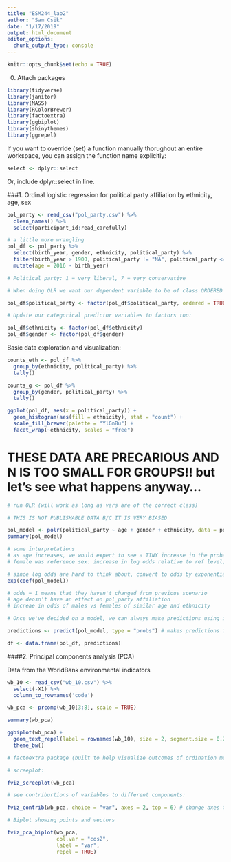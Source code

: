 ```yaml
---
title: "ESM244_lab2"
author: "Sam Csik"
date: "1/17/2019"
output: html_document
editor_options: 
  chunk_output_type: console
---
```


```r
knitr::opts_chunk$set(echo = TRUE)
```

0. Attach packages
```r
library(tidyverse)
library(janitor)
library(MASS)
library(RColorBrewer)
library(factoextra)
library(ggbiplot)
library(shinythemes)
library(ggrepel)
```

If you want to override (set) a function manually thorughout an entire workspace, you can assign the function name explicitly:

```r
select <- dplyr::select
```

Or, include dplyr::select in line.

###1. Ordinal logistic regression for political party affiliation by ethnicity, age, sex

```r
pol_party <- read_csv("pol_party.csv") %>% 
  clean_names() %>% 
  select(participant_id:read_carefully)

# a little more wrangling
pol_df <- pol_party %>% 
  select(birth_year, gender, ethnicity, political_party) %>% 
  filter(birth_year > 1900, political_party != "NA", political_party <= 7) %>% 
  mutate(age = 2016 - birth_year)

# Political party: 1 = very liberal, 7 = very conservative

# When doing OLR we want our dependent variable to be of class ORDERED FACTOR

pol_df$political_party <- factor(pol_df$political_party, ordered = TRUE, levels = c("1", "2", "3", "4", "5", "6", "7"))

# Update our categorical predictor variables to factors too:

pol_df$ethnicity <- factor(pol_df$ethnicity)
pol_df$gender <- factor(pol_df$gender)
```

Basic data exploration and visualization:

```r
counts_eth <- pol_df %>% 
  group_by(ethnicity, political_party) %>% 
  tally()

counts_g <- pol_df %>% 
  group_by(gender, political_party) %>% 
  tally()

ggplot(pol_df, aes(x = political_party)) +
  geom_histogram(aes(fill = ethnicity), stat = "count") + 
  scale_fill_brewer(palette = "YlGnBu") + 
  facet_wrap(~ethnicity, scales = "free")
```

# THESE DATA ARE PRECARIOUS AND N IS TOO SMALL FOR GROUPS!! but let's see what happens anyway...

```r
# run OLR (will work as long as vars are of the correct class)

# THIS IS NOT PUBLISHABLE DATA B/C IT IS VERY BIASED

pol_model <- polr(political_party ~ age + gender + ethnicity, data = pol_df)
summary(pol_model)

# some interpretations
# as age increases, we would expect to see a TINY increase in the probability of someone ranking themselves...
# female was reference sex: increase in log odds relative to ref level; males are more likely ot rank higher on pol_preference scale relative to femaled

# since log odds are hard to think about, convert to odds by exponentiating
exp(coef(pol_model))

# odds = 1 means that they haven't changed from previous scenario
# age deosn't have an effect on pol_party affiliation
# increae in odds of males vs females of similar age and ethnicity

# Once we've decided on a model, we can always make predictions using it:

predictions <- predict(pol_model, type = "probs") # makes predictions for each person (by age, ethnicity) for where they will fall along the political_party affiliation

df <- data.frame(pol_df, predictions)
```

####2. Principal components analysis (PCA)

Data from the WorldBank environmental indicators

```r
wb_10 <- read_csv("wb_10.csv") %>% 
  select(-X1) %>% 
  column_to_rownames('code')

wb_pca <- prcomp(wb_10[3:8], scale = TRUE)

summary(wb_pca)

ggbiplot(wb_pca) + 
  geom_text_repel(label = rownames(wb_10), size = 2, segment.size = 0.2) +
  theme_bw()

# factoextra package (built to help visualize outcomes of ordination methods)

# screeplot:

fviz_screeplot(wb_pca)

# see contriburtions of variables to different components:

fviz_contrib(wb_pca, choice = "var", axes = 2, top = 6) # change axes to 1 or 2 to see contributers to each PCA

# Biplot showing points and vectors

fviz_pca_biplot(wb_pca,
                col.var = "cos2", 
                label = "var", 
                repel = TRUE)
  
```



